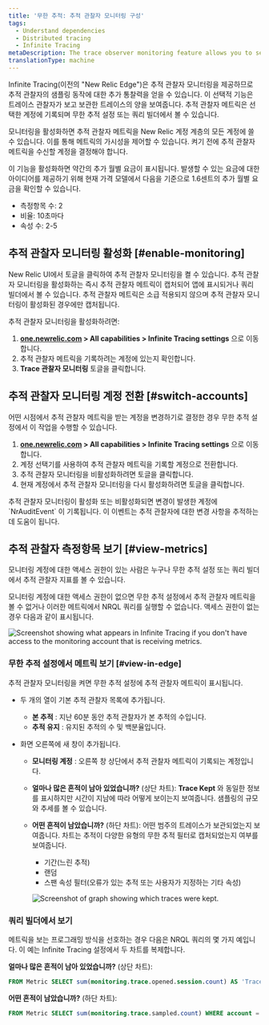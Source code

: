 ```yaml
---
title: '무한 추적: 추적 관찰자 모니터링 구성'
tags:
  - Understand dependencies
  - Distributed tracing
  - Infinite Tracing
metaDescription: The trace observer monitoring feature allows you to see if New Relic is handling your traces as you expect.
translationType: machine
---
```




Infinite Tracing(이전의 "New Relic Edge")은 추적 관찰자 모니터링을 제공하므로 추적 관찰자의 샘플링 동작에 대한 추가 통찰력을 얻을 수 있습니다. 이 선택적 기능은 트레이스 관찰자가 보고 보관한 트레이스의 양을 보여줍니다. 추적 관찰자 메트릭은 선택한 계정에 기록되며 무한 추적 설정 또는 쿼리 빌더에서 볼 수 있습니다.

모니터링을 활성화하면 추적 관찰자 메트릭을 New Relic 계정 계층의 모든 계정에 쓸 수 있습니다. 이를 통해 메트릭의 가시성을 제어할 수 있습니다. 켜기 전에 추적 관찰자 메트릭을 수신할 계정을 결정해야 합니다.

<Callout variant="tip">
  이 기능을 활성화하면 약간의 추가 월별 요금이 표시됩니다. 발생할 수 있는 요금에 대한 아이디어를 제공하기 위해 현재 가격 모델에서 다음을 기준으로 1.6센트의 추가 월별 요금을 확인할 수 있습니다.

  * 측정항목 수: 2
  * 비율: 10초마다
  * 속성 수: 2-5
</Callout>

## 추적 관찰자 모니터링 활성화 [#enable-monitoring]

New Relic UI에서 토글을 클릭하여 추적 관찰자 모니터링을 켤 수 있습니다. 추적 관찰자 모니터링을 활성화하는 즉시 추적 관찰자 메트릭이 캡처되어 앱에 표시되거나 쿼리 빌더에서 볼 수 있습니다. 추적 관찰자 메트릭은 소급 적용되지 않으며 추적 관찰자 모니터링이 활성화된 경우에만 캡처됩니다.

추적 관찰자 모니터링을 활성화하려면:

1. **[one.newrelic.com](https://one.newrelic.com/all-capabilities) > All capabilities > Infinite Tracing settings** 으로 이동합니다.
2. 추적 관찰자 메트릭을 기록하려는 계정에 있는지 확인합니다.
3. **Trace 관찰자 모니터링** 토글을 클릭합니다.

## 추적 관찰자 모니터링 계정 전환 [#switch-accounts]

어떤 시점에서 추적 관찰자 메트릭을 받는 계정을 변경하기로 결정한 경우 무한 추적 설정에서 이 작업을 수행할 수 있습니다.

1. **[one.newrelic.com](https://one.newrelic.com/all-capabilities) > All capabilities > Infinite Tracing settings** 으로 이동합니다.
2. 계정 선택기를 사용하여 추적 관찰자 메트릭을 기록할 계정으로 전환합니다.
3. 추적 관찰자 모니터링을 비활성화하려면 토글을 클릭합니다.
4. 현재 계정에서 추적 관찰자 모니터링을 다시 활성화하려면 토글을 클릭합니다.

<Callout variant="tip">
  추적 관찰자 모니터링이 활성화 또는 비활성화되면 변경이 발생한 계정에 `NrAuditEvent` 이 기록됩니다. 이 이벤트는 추적 관찰자에 대한 변경 사항을 추적하는 데 도움이 됩니다.
</Callout>

## 추적 관찰자 측정항목 보기 [#view-metrics]

모니터링 계정에 대한 액세스 권한이 있는 사람은 누구나 무한 추적 설정 또는 쿼리 빌더에서 추적 관찰자 지표를 볼 수 있습니다.

모니터링 계정에 대한 액세스 권한이 없으면 무한 추적 설정에서 추적 관찰자 메트릭을 볼 수 없거나 이러한 메트릭에서 NRQL 쿼리를 실행할 수 없습니다. 액세스 권한이 없는 경우 다음과 같이 표시됩니다.

<img
  title="Screenshot showing what appears in Infinite Tracing settings if you don't have access to the monitoring account that is receiving metrics."
  alt="Screenshot showing what appears in Infinite Tracing if you don't have access to the monitoring account that is receiving metrics."
  src={distributedtracingTraceMonitoringToggle}
/>

### 무한 추적 설정에서 메트릭 보기 [#view-in-edge]

추적 관찰자 모니터링을 켜면 무한 추적 설정에 추적 관찰자 메트릭이 표시됩니다.

* 두 개의 열이 기본 추적 관찰자 목록에 추가됩니다.

  * **본 추적** : 지난 60분 동안 추적 관찰자가 본 추적의 수입니다.
  * **추적 유지** : 유지된 추적의 수 및 백분율입니다.

* 화면 오른쪽에 새 창이 추가됩니다.

  * **모니터링 계정** : 오른쪽 창 상단에서 추적 관찰자 메트릭이 기록되는 계정입니다.

  * **얼마나 많은 흔적이 남아 있었습니까?** (상단 차트): **Trace Kept** 와 동일한 정보를 표시하지만 시간이 지남에 따라 어떻게 보이는지 보여줍니다. 샘플링의 규모와 추세를 볼 수 있습니다.

  * **어떤 흔적이 남았습니까?** (하단 차트): 어떤 범주의 트레이스가 보관되었는지 보여줍니다. 차트는 추적이 다양한 유형의 무한 추적 필터로 캡처되었는지 여부를 보여줍니다.

    * 기간(느린 추적)
    * 랜덤
    * 스팬 속성 필터(오류가 있는 추적 또는 사용자가 지정하는 기타 속성)

    <img
      title="Screenshot of graph showing which traces were kept."
      alt="Screenshot of graph showing which traces were kept."
      src={distributedtracingHowManyTracesKept}
    />

### 쿼리 빌더에서 보기

메트릭을 보는 프로그래밍 방식을 선호하는 경우 다음은 NRQL 쿼리의 몇 가지 예입니다. 이 예는 Infinite Tracing 설정에서 두 차트를 복제합니다.

**얼마나 많은 흔적이 남아 있었습니까?** (상단 차트):

```sql
FROM Metric SELECT sum(monitoring.trace.opened.session.count) AS 'Traces seen', sum(monitoring.trace.sampled.count) AS 'Traces kept' WHERE account = INSERT_THE_MONITORING_ACCOUNT_ID TIMESERIES
```

**어떤 흔적이 남았습니까?** (하단 차트):

```sql
FROM Metric SELECT sum(monitoring.trace.sampled.count) WHERE account = INSERT_THE_MONITORING_ACCOUNT_ID AND newRelic.traceFilter.type IS NOT NULL FACET newRelic.traceFilter.type LIMIT 3 TIMESERIES
```